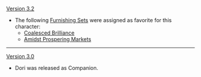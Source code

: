 {{Change History/Header}}
[[Version 3.2]]
* The following [[Furnishing Sets]] were assigned as favorite for this character:
** [[Coalesced Brilliance]]
** [[Amidst Prospering Markets]]

----
[[Version 3.0]]
* Dori was released as Companion.